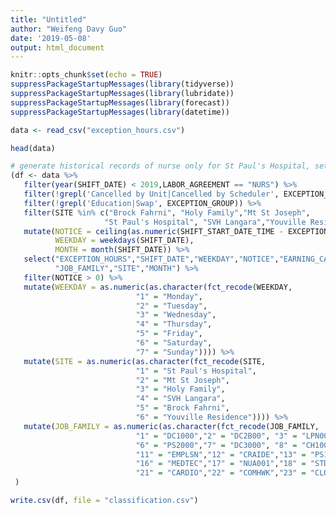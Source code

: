 ```yaml
---
title: "Untitled"
author: "Weifeng Davy Guo"
date: '2019-05-08'
output: html_document
---
```


```r
knitr::opts_chunk$set(echo = TRUE)
suppressPackageStartupMessages(library(tidyverse))
suppressPackageStartupMessages(library(lubridate))
suppressPackageStartupMessages(library(forecast))
suppressPackageStartupMessages(library(datetime))
```

```r
data <- read_csv("exception_hours.csv")
```
```r
head(data)
```


```r
# generate historical records of nurse only for St Paul's Hospital, set the "week" as the first day of that week
(df <- data %>%
   filter(year(SHIFT_DATE) < 2019,LABOR_AGREEMENT == "NURS") %>%  
   filter(!grepl('Cancelled by Unit|Cancelled by Scheduler', EXCEPTION_REASON)) %>%
   filter(!grepl('Education|Swap', EXCEPTION_GROUP)) %>%
   filter(SITE %in% c("Brock Fahrni", "Holy Family","Mt St Joseph",
                     "St Paul's Hospital", "SVH Langara","Youville Residence")) %>% 
   mutate(NOTICE = ceiling(as.numeric(SHIFT_START_DATE_TIME - EXCEPTION_CREATION_DATE)/3600),
          WEEKDAY = weekdays(SHIFT_DATE),
          MONTH = month(SHIFT_DATE)) %>% 
   select("EXCEPTION_HOURS","SHIFT_DATE","WEEKDAY","NOTICE","EARNING_CATEGORY",
          "JOB_FAMILY","SITE","MONTH") %>% 
   filter(NOTICE > 0) %>% 
   mutate(WEEKDAY = as.numeric(as.character(fct_recode(WEEKDAY,
                            "1" = "Monday", 
                            "2" = "Tuesday", 
                            "3" = "Wednesday",
                            "4" = "Thursday", 
                            "5" = "Friday", 
                            "6" = "Saturday",
                            "7" = "Sunday")))) %>% 
   mutate(SITE = as.numeric(as.character(fct_recode(SITE,
                            "1" = "St Paul's Hospital", 
                            "2" = "Mt St Joseph", 
                            "3" = "Holy Family",
                            "4" = "SVH Langara", 
                            "5" = "Brock Fahrni", 
                            "6" = "Youville Residence")))) %>% 
   mutate(JOB_FAMILY = as.numeric(as.character(fct_recode(JOB_FAMILY,
                            "1" = "DC1000","2" = "DC2B00", "3" = "LPN001","4" = "DC2A00", "5" = "EXCLST", 
                            "6" = "PS2000","7" = "DC3000", "8" = "CH1000", "9" = "CH3000","10" = "EXCLLD", 
                            "11" = "EMPLSN","12" = "CRAIDE","13" = "PS1000","14" = "OTHER1","15" = "RESCAR",
                            "16" = "MEDTEC","17" = "NUA001","18" = "STDNT1","19" = "STLSUP","20" = "SOCMSW", 
                            "21" = "CARDIO","22" = "COMHWK","23" = "CLOTHR","24" = "DIAGOT","25" = "PORTER"))))
 )
```

```r
write.csv(df, file = "classification.csv")
```






